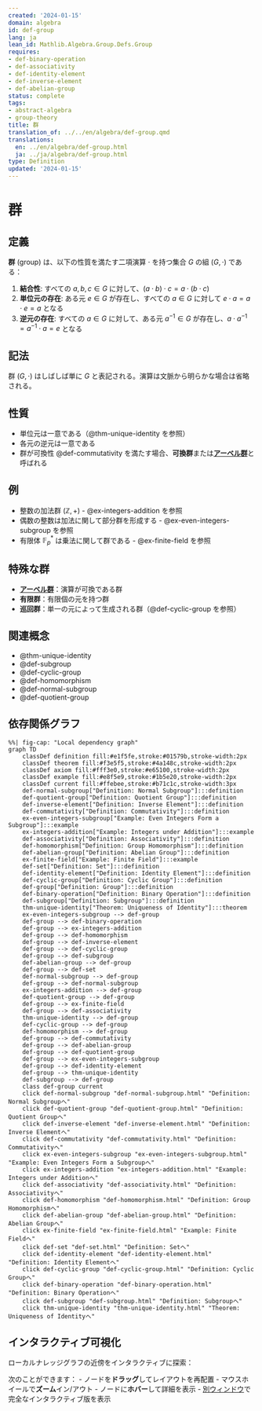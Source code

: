 ```yaml
---
created: '2024-01-15'
domain: algebra
id: def-group
lang: ja
lean_id: Mathlib.Algebra.Group.Defs.Group
requires:
- def-binary-operation
- def-associativity
- def-identity-element
- def-inverse-element
- def-abelian-group
status: complete
tags:
- abstract-algebra
- group-theory
title: 群
translation_of: ../../en/algebra/def-group.qmd
translations:
  en: ../en/algebra/def-group.html
  ja: ../ja/algebra/def-group.html
type: Definition
updated: '2024-01-15'
---
```


# 群

## 定義

**群** (group) は、以下の性質を満たす二項演算 $\cdot$ を持つ集合 $G$ の組 $(G, \cdot)$ である：

1. **結合性**: すべての $a, b, c \in G$ に対して、$(a \cdot b) \cdot c = a \cdot (b \cdot c)$
2. **単位元の存在**: ある元 $e \in G$ が存在し、すべての $a \in G$ に対して $e \cdot a = a \cdot e = a$ となる
3. **逆元の存在**: すべての $a \in G$ に対して、ある元 $a^{-1} \in G$ が存在し、$a \cdot a^{-1} = a^{-1} \cdot a = e$ となる

## 記法

群 $(G, \cdot)$ はしばしば単に $G$ と表記される。演算は文脈から明らかな場合は省略される。

## 性質

- 単位元は一意である（@thm-unique-identity を参照）
- 各元の逆元は一意である
- 群が可換性 @def-commutativity を満たす場合、**可換群**または**[アーベル群](def-abelian-group.qmd)**と呼ばれる

## 例

- 整数の加法群 $(\mathbb{Z}, +)$ - @ex-integers-addition を参照
- 偶数の整数は加法に関して部分群を形成する - @ex-even-integers-subgroup を参照
- 有限体 $\mathbb{F}_p^*$ は乗法に関して群である - @ex-finite-field を参照

## 特殊な群

- **[アーベル群](def-abelian-group.qmd)**：演算が可換である群
- **有限群**：有限個の元を持つ群
- **巡回群**：単一の元によって生成される群（@def-cyclic-group を参照）

## 関連概念

- @thm-unique-identity
- @def-subgroup
- @def-cyclic-group
- @def-homomorphism
- @def-normal-subgroup
- @def-quotient-group

## 依存関係グラフ

```mermaid
%%| fig-cap: "Local dependency graph"
graph TD
    classDef definition fill:#e1f5fe,stroke:#01579b,stroke-width:2px
    classDef theorem fill:#f3e5f5,stroke:#4a148c,stroke-width:2px
    classDef axiom fill:#fff3e0,stroke:#e65100,stroke-width:2px
    classDef example fill:#e8f5e9,stroke:#1b5e20,stroke-width:2px
    classDef current fill:#ffebee,stroke:#b71c1c,stroke-width:3px
    def-normal-subgroup["Definition: Normal Subgroup"]:::definition
    def-quotient-group["Definition: Quotient Group"]:::definition
    def-inverse-element["Definition: Inverse Element"]:::definition
    def-commutativity["Definition: Commutativity"]:::definition
    ex-even-integers-subgroup["Example: Even Integers Form a Subgroup"]:::example
    ex-integers-addition["Example: Integers under Addition"]:::example
    def-associativity["Definition: Associativity"]:::definition
    def-homomorphism["Definition: Group Homomorphism"]:::definition
    def-abelian-group["Definition: Abelian Group"]:::definition
    ex-finite-field["Example: Finite Field"]:::example
    def-set["Definition: Set"]:::definition
    def-identity-element["Definition: Identity Element"]:::definition
    def-cyclic-group["Definition: Cyclic Group"]:::definition
    def-group["Definition: Group"]:::definition
    def-binary-operation["Definition: Binary Operation"]:::definition
    def-subgroup["Definition: Subgroup"]:::definition
    thm-unique-identity["Theorem: Uniqueness of Identity"]:::theorem
    ex-even-integers-subgroup --> def-group
    def-group --> def-binary-operation
    def-group --> ex-integers-addition
    def-group --> def-homomorphism
    def-group --> def-inverse-element
    def-group --> def-cyclic-group
    def-group --> def-subgroup
    def-abelian-group --> def-group
    def-group --> def-set
    def-normal-subgroup --> def-group
    def-group --> def-normal-subgroup
    ex-integers-addition --> def-group
    def-quotient-group --> def-group
    def-group --> ex-finite-field
    def-group --> def-associativity
    thm-unique-identity --> def-group
    def-cyclic-group --> def-group
    def-homomorphism --> def-group
    def-group --> def-commutativity
    def-group --> def-abelian-group
    def-group --> def-quotient-group
    def-group --> ex-even-integers-subgroup
    def-group --> def-identity-element
    def-group --> thm-unique-identity
    def-subgroup --> def-group
    class def-group current
    click def-normal-subgroup "def-normal-subgroup.html" "Definition: Normal Subgroupへ"
    click def-quotient-group "def-quotient-group.html" "Definition: Quotient Groupへ"
    click def-inverse-element "def-inverse-element.html" "Definition: Inverse Elementへ"
    click def-commutativity "def-commutativity.html" "Definition: Commutativityへ"
    click ex-even-integers-subgroup "ex-even-integers-subgroup.html" "Example: Even Integers Form a Subgroupへ"
    click ex-integers-addition "ex-integers-addition.html" "Example: Integers under Additionへ"
    click def-associativity "def-associativity.html" "Definition: Associativityへ"
    click def-homomorphism "def-homomorphism.html" "Definition: Group Homomorphismへ"
    click def-abelian-group "def-abelian-group.html" "Definition: Abelian Groupへ"
    click ex-finite-field "ex-finite-field.html" "Example: Finite Fieldへ"
    click def-set "def-set.html" "Definition: Setへ"
    click def-identity-element "def-identity-element.html" "Definition: Identity Elementへ"
    click def-cyclic-group "def-cyclic-group.html" "Definition: Cyclic Groupへ"
    click def-binary-operation "def-binary-operation.html" "Definition: Binary Operationへ"
    click def-subgroup "def-subgroup.html" "Definition: Subgroupへ"
    click thm-unique-identity "thm-unique-identity.html" "Theorem: Uniqueness of Identityへ"
```

## インタラクティブ可視化

ローカルナレッジグラフの近傍をインタラクティブに探索：

::: {.graph-viz data-id="def-group" data-width="700" data-height="500"}
:::

次のことができます：
- ノードを**ドラッグ**してレイアウトを再配置
- マウスホイールで**ズーム**イン/アウト
- ノードに**ホバー**して詳細を表示
- [別ウィンドウ](../../output/interactive/def-group.html){target="_blank"}で完全なインタラクティブ版を表示
